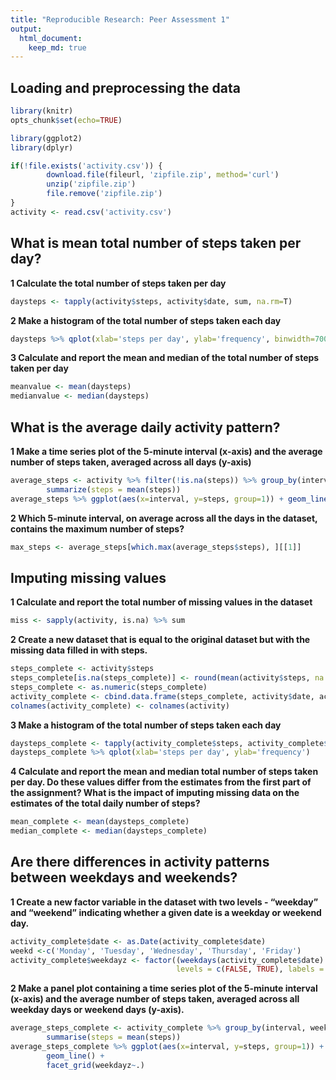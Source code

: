 ```yaml
---
title: "Reproducible Research: Peer Assessment 1"
output: 
  html_document:
    keep_md: true
---
```



## Loading and preprocessing the data
```r
library(knitr)
opts_chunk$set(echo=TRUE)
```

```r
library(ggplot2)
library(dplyr)

```
```r
if(!file.exists('activity.csv')) {
        download.file(fileurl, 'zipfile.zip', method='curl')
        unzip('zipfile.zip')
        file.remove('zipfile.zip')
}
activity <- read.csv('activity.csv')
```

## What is mean total number of steps taken per day?
**1 Calculate the total number of steps taken per day**
```r
daysteps <- tapply(activity$steps, activity$date, sum, na.rm=T)
```

**2 Make a histogram of the total number of steps taken each day**
```r
daysteps %>% qplot(xlab='steps per day', ylab='frequency', binwidth=700)
```

**3 Calculate and report the mean and median of the total number of steps taken per day**
```r
meanvalue <- mean(daysteps)
medianvalue <- median(daysteps)
```


## What is the average daily activity pattern?
**1 Make a time series plot of the 5-minute interval (x-axis) and the average number of steps taken, averaged across all days (y-axis)**
```r
average_steps <- activity %>% filter(!is.na(steps)) %>% group_by(interval) %>% 
        summarize(steps = mean(steps))
average_steps %>% ggplot(aes(x=interval, y=steps, group=1)) + geom_line()
```

**2 Which 5-minute interval, on average across all the days in the dataset, contains the maximum number of steps?**
```r
max_steps <- average_steps[which.max(average_steps$steps), ][[1]]
```


## Imputing missing values
**1 Calculate and report the total number of missing values in the dataset**
```r
miss <- sapply(activity, is.na) %>% sum
```
**2 Create a new dataset that is equal to the original dataset but with the missing data filled in with steps.**
```r
steps_complete <- activity$steps
steps_complete[is.na(steps_complete)] <- round(mean(activity$steps, na.rm = T), digits=0)
steps_complete <- as.numeric(steps_complete)
activity_complete <- cbind.data.frame(steps_complete, activity$date, activity$interval)
colnames(activity_complete) <- colnames(activity)
```
**3 Make a histogram of the total number of steps taken each day**
```r
daysteps_complete <- tapply(activity_complete$steps, activity_complete$date, sum)
daysteps_complete %>% qplot(xlab='steps per day', ylab='frequency')
```

**4 Calculate and report the mean and median total number of steps taken per day. Do these values differ from the estimates from the first part of the assignment? What is the impact of imputing missing data on the estimates of the total daily number of steps?**
```r
mean_complete <- mean(daysteps_complete)
median_complete <- median(daysteps_complete)
```

## Are there differences in activity patterns between weekdays and weekends?

**1 Create a new factor variable in the dataset with two levels - "weekday" and "weekend" indicating whether a given date is a weekday or weekend day.**
```r
activity_complete$date <- as.Date(activity_complete$date)
weekd <-c('Monday', 'Tuesday', 'Wednesday', 'Thursday', 'Friday')
activity_complete$weekdayz <- factor((weekdays(activity_complete$date) %in% weekd),
                                     levels = c(FALSE, TRUE), labels = c('weekend', 'weekday'))
```
**2 Make a panel plot containing a time series plot of the 5-minute interval (x-axis) and the average number of steps taken, averaged across all weekday days or weekend days (y-axis).**
```r
average_steps_complete <- activity_complete %>% group_by(interval, weekdayz) %>%
        summarise(steps = mean(steps))
average_steps_complete %>% ggplot(aes(x=interval, y=steps, group=1)) +
        geom_line() + 
        facet_grid(weekdayz~.)
```        
